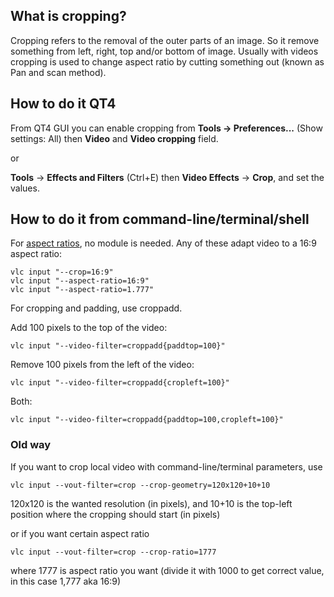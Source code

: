 {{howto|crop the video}}
== What is cropping? ==
Cropping refers to the removal of the outer parts of an image. So it remove something from left, right, top and/or bottom of image. Usually with videos cropping is used to change aspect ratio by cutting something out (known as Pan and scan method).  

== How to do it QT4 ==
From QT4 GUI you can enable cropping from '''Tools -> Preferences...''' (Show settings: All) then '''Video''' and '''Video cropping''' field.

or 

'''Tools''' -> '''Effects and Filters''' (Ctrl+E) then '''Video Effects''' -> '''Crop''', and set the values.

== How to do it from command-line/terminal/shell ==
For [[aspect ratio]]s, no module is needed. Any of these adapt video to a 16:9 aspect ratio:
 vlc input "--crop=16:9"
 vlc input "--aspect-ratio=16:9"
 vlc input "--aspect-ratio=1.777"

For cropping and padding, use croppadd.

Add 100 pixels to the top of the video:
 vlc input "--video-filter=croppadd{paddtop=100}"
Remove 100 pixels from the left of the video:
 vlc input "--video-filter=croppadd{cropleft=100}"
Both:
 vlc input "--video-filter=croppadd{paddtop=100,cropleft=100}"

=== Old way ===
If you want to crop local video with command-line/terminal parameters, use
 vlc input --vout-filter=crop --crop-geometry=120x120+10+10
120x120 is the wanted resolution (in pixels), and 10+10 is the top-left position where the cropping should start (in pixels)

or if you want certain aspect ratio
 vlc input --vout-filter=crop --crop-ratio=1777
where 1777 is aspect ratio you want (divide it with 1000 to get correct value, in this case 1,777 aka 16:9)

{{DEFAULTSORT:Crop}}